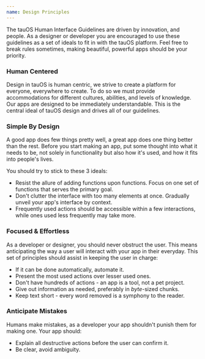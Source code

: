 ```yaml
---
name: Design Principles
---
```


The tauOS Human Interface Guidelines are driven by innovation, and people. As a designer or developer you are encouraged to use these guidelines as a set of ideals to fit in with the tauOS platform. Feel free to break rules sometimes, making beautiful, powerful apps should be your priority.

### Human Centered

Design in tauOS is human centric, we strive to create a platform for everyone, everywhere to create. To do so we must provide accommodations for different cultures, abilities, and levels of knowledge. Our apps are designed to be immediately understandable. This is the central ideal of tauOS design and drives all of our guidelines.

### Simple By Design

A good app does few things pretty well, a great app does one thing better than the rest. Before you start making an app, put some thought into what it needs to be, not solely in functionality but also how it's used, and how it fits into people's lives.

You should try to stick to these 3 ideals:

- Resist the allure of adding functions upon functions. Focus on one set of functions that serves the primary goal.
- Don't clutter the interface with too many elements at once. Gradually unveil your app's interface by context.
- Frequently used actions should be accessible within a few interactions, while ones used less frequently may take more.

### Focused & Effortless

As a developer or designer, you should never obstruct the user. This means anticipating the way a user will interact with your app in their everyday. This set of principles should assist in keeping the user in charge:

- If it can be done automatically, automate it.
- Present the most used actions over lesser used ones.
- Don't have hundreds of actions - an app is a tool, not a pet project.
- Give out information as needed, preferably in _byte_-sized chunks.
- Keep text short - every word removed is a symphony to the reader.

### Anticipate Mistakes

Humans make mistakes, as a developer your app shouldn't punish them for making one. Your app should:

- Explain all destructive actions before the user can confirm it.
- Be clear, avoid ambiguity.
